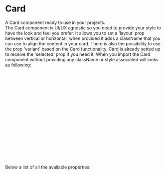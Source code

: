 
<Meta title="DCXLibrary/Layout/Card/Documentation" />

# Card

A Card component ready to use in your projects.  
The Card component is UI/UX agnostic so you need to provide your style to have the look and feel you prefer.
It allows you to set a 'layout' prop between vertical or horizontal, when provided it adds a className that you can use
to align the content in your card.
There is also the possibility to use the prop 'variant' based on the Card functionality.
Card is already setted up to receive the 'selected' prop if you need it.
When you import the Card component without providing any className or style associated will looks as following:

<Canvas of={CardStories.Unstyled} />

```js
<Card
  className="my-card-class"
  layout="horizontal"
  variant="interact"
  selected={true}
>
  <CardHeader className="my-card-header-class">Header</CardHeader>
  <CardImage
    src="https://placehold.co/100"
    alt="alt text describing the image"
  />
  <CardContent className="my-card-content-class">
    <p>Content text</p>
  </CardContent>
  <CardActions className="my-card-content-class">
    <button>Submit</button>
  </CardActions>
  <CardFooter>Footer</CardFooter>
</Card>
```

Below a list of all the available properties:

<ArgTypes of={CardStories} />
